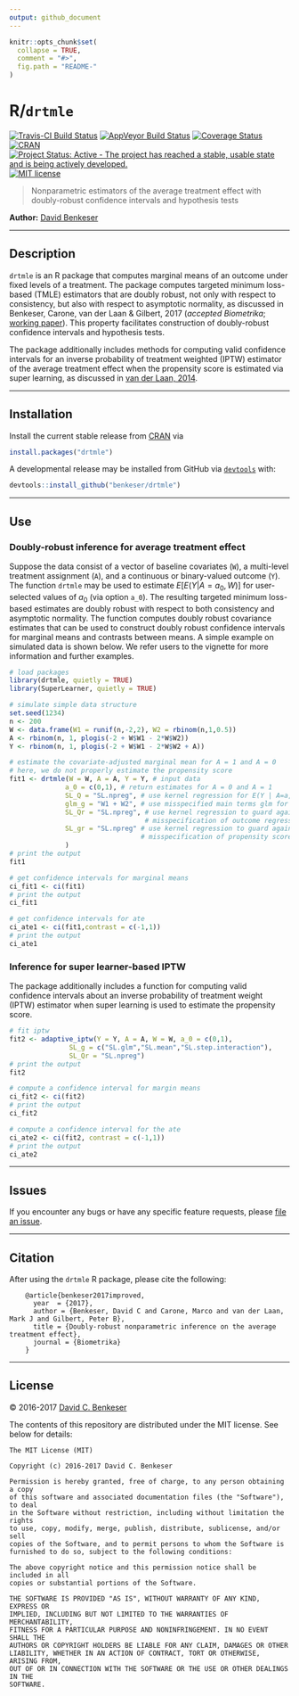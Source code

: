```yaml
---
output: github_document
---
```



```r
knitr::opts_chunk$set(
  collapse = TRUE,
  comment = "#>",
  fig.path = "README-"
)
```

# R/`drtmle`

[![Travis-CI Build Status](https://travis-ci.org/benkeser/drtmle.svg?branch=master)](https://travis-ci.org/benkeser/drtmle)
[![AppVeyor Build  Status](https://ci.appveyor.com/api/projects/status/github/benkeser/drtmle?branch=master&svg=true)](https://ci.appveyor.com/project/benkeser/drtmle)
[![Coverage Status](https://img.shields.io/codecov/c/github/benkeser/drtmle/master.svg)](https://codecov.io/github/benkeser/drtmle?branch=master)
[![CRAN](http://www.r-pkg.org/badges/version/drtmle)](http://www.r-pkg.org/pkg/drtmle)
[![Project Status: Active - The project has reached a stable, usable state and is being actively developed.](http://www.repostatus.org/badges/latest/active.svg)](http://www.repostatus.org/#active)
[![MIT license](http://img.shields.io/badge/license-MIT-brightgreen.svg)](http://opensource.org/licenses/MIT)

> Nonparametric estimators of the average treatment effect with doubly-robust confidence intervals and hypothesis tests

__Author:__ [David Benkeser](https://www.benkeserstatistics.com/)

---

## Description

`drtmle` is an R package that computes marginal means of an outcome under fixed levels of a treatment. The package computes targeted minimum loss-based (TMLE) estimators that are doubly robust, not only with respect to consistency, but also with respect to asymptotic normality, as discussed in Benkeser, Carone, van der Laan \& Gilbert, 2017 (_accepted Biometrika_; [working paper](http://biostats.bepress.com/ucbbiostat/paper356/)). This property facilitates construction of doubly-robust confidence intervals and hypothesis tests. 

The package additionally includes methods for computing valid confidence intervals for an inverse probability of treatment weighted (IPTW) estimator of the average treatment effect when the propensity score is estimated via super learning, as discussed in [van der Laan, 2014](https://www.degruyter.com/downloadpdf/j/ijb.2014.10.issue-1/ijb-2012-0038/ijb-2012-0038.pdf).

---

## Installation

Install the current stable release from
[CRAN](https://cran.r-project.org/) via

```r
install.packages("drtmle")
```

A developmental release may be installed from GitHub via
[`devtools`](https://www.rstudio.com/products/rpackages/devtools/) with:

```r
devtools::install_github("benkeser/drtmle")
```

---

## Use 

### Doubly-robust inference for average treatment effect

Suppose the data consist of a vector of baseline covariates (`W`), a multi-level treatment assignment (`A`), and a continuous or binary-valued outcome (`Y`). The function `drtmle` may be used to estimate $E[E(Y | A=a_0, W)]$ for user-selected values of $a_0$ (via option `a_0`). The resulting targeted minimum loss-based estimates are doubly robust with respect to both consistency and asymptotic normality. The function computes doubly robust covariance estimates that can be used to construct doubly robust confidence intervals for marginal means and contrasts between means. A simple example on simulated data is shown below. We refer users to the vignette for more information and further examples. 

```r
# load packages
library(drtmle, quietly = TRUE)
library(SuperLearner, quietly = TRUE)

# simulate simple data structure
set.seed(1234)
n <- 200
W <- data.frame(W1 = runif(n,-2,2), W2 = rbinom(n,1,0.5))
A <- rbinom(n, 1, plogis(-2 + W$W1 - 2*W$W2))
Y <- rbinom(n, 1, plogis(-2 + W$W1 - 2*W$W2 + A))

# estimate the covariate-adjusted marginal mean for A = 1 and A = 0
# here, we do not properly estimate the propensity score
fit1 <- drtmle(W = W, A = A, Y = Y, # input data
              a_0 = c(0,1), # return estimates for A = 0 and A = 1
              SL_Q = "SL.npreg", # use kernel regression for E(Y | A=a, W)
              glm_g = "W1 + W2", # use misspecified main terms glm for E(A | W)
              SL_Qr = "SL.npreg", # use kernel regression to guard against
              					  # misspecification of outcome regression
              SL_gr = "SL.npreg" # use kernel regression to guard against 
              					 # misspecification of propensity score
              )
# print the output
fit1

# get confidence intervals for marginal means
ci_fit1 <- ci(fit1)
# print the output
ci_fit1

# get confidence intervals for ate
ci_ate1 <- ci(fit1,contrast = c(-1,1))
# print the output
ci_ate1
```

### Inference for super learner-based IPTW

The package additionally includes a function for computing valid confidence intervals about an inverse probability of treatment weight (IPTW) estimator when super learning is used to estimate the propensity score. 

```r
# fit iptw 
fit2 <- adaptive_iptw(Y = Y, A = A, W = W, a_0 = c(0,1),
               SL_g = c("SL.glm","SL.mean","SL.step.interaction"),
               SL_Qr = "SL.npreg")
# print the output
fit2

# compute a confidence interval for margin means
ci_fit2 <- ci(fit2)
# print the output
ci_fit2

# compute a confidence interval for the ate
ci_ate2 <- ci(fit2, contrast = c(-1,1))
# print the output
ci_ate2
```
---

## Issues

If you encounter any bugs or have any specific feature requests, please [file an
issue](https://github.com/benkeser/drtmle/issues).

---

## Citation

After using the `drtmle` R package, please cite the following:

        @article{benkeser2017improved,
          year  = {2017},
          author = {Benkeser, David C and Carone, Marco and van der Laan, Mark J and Gilbert, Peter B},
          title = {Doubly-robust nonparametric inference on the average treatment effect},
          journal = {Biometrika}
        }

---

## License

&copy; 2016-2017 [David C. Benkeser](http://www.benkeserstatistics.com)

The contents of this repository are distributed under the MIT license. See
below for details:
```
The MIT License (MIT)

Copyright (c) 2016-2017 David C. Benkeser

Permission is hereby granted, free of charge, to any person obtaining a copy
of this software and associated documentation files (the "Software"), to deal
in the Software without restriction, including without limitation the rights
to use, copy, modify, merge, publish, distribute, sublicense, and/or sell
copies of the Software, and to permit persons to whom the Software is
furnished to do so, subject to the following conditions:

The above copyright notice and this permission notice shall be included in all
copies or substantial portions of the Software.

THE SOFTWARE IS PROVIDED "AS IS", WITHOUT WARRANTY OF ANY KIND, EXPRESS OR
IMPLIED, INCLUDING BUT NOT LIMITED TO THE WARRANTIES OF MERCHANTABILITY,
FITNESS FOR A PARTICULAR PURPOSE AND NONINFRINGEMENT. IN NO EVENT SHALL THE
AUTHORS OR COPYRIGHT HOLDERS BE LIABLE FOR ANY CLAIM, DAMAGES OR OTHER
LIABILITY, WHETHER IN AN ACTION OF CONTRACT, TORT OR OTHERWISE, ARISING FROM,
OUT OF OR IN CONNECTION WITH THE SOFTWARE OR THE USE OR OTHER DEALINGS IN THE
SOFTWARE.
```